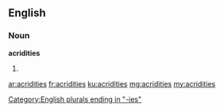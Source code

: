 ==English==

===Noun===
'''acridities'''
# {{plural of|acridity}}

[[Category:English plurals ending in "-ies"]]

[[ar:acridities]]
[[fr:acridities]]
[[ku:acridities]]
[[mg:acridities]]
[[my:acridities]]